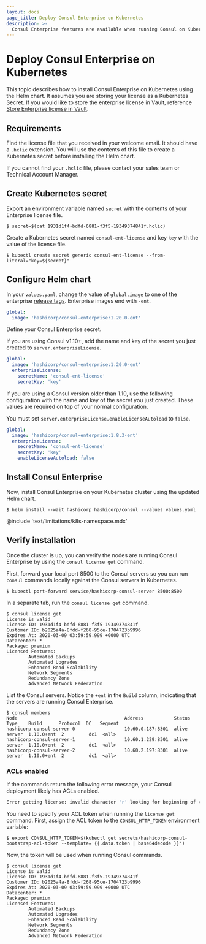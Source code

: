 ```yaml
---
layout: docs
page_title: Deploy Consul Enterprise on Kubernetes
description: >-
  Consul Enterprise features are available when running Consul on Kubernetes. Learn how to apply your license in the Helm chart and return the license information with the `consul license get` command.
---
```


# Deploy Consul Enterprise on Kubernetes

This topic describes how to install Consul Enterprise on Kubernetes using the Helm chart. It assumes you are storing your license as a Kubernetes Secret. If you would like to store the enterprise license in Vault, reference [Store Enterprise license in Vault](/consul/docs/deploy/server/k8s/vault/data/enterprise-license).

## Requirements

Find the license file that you received in your welcome email. It should have a `.hclic` extension. You will use the contents of this file to create a Kubernetes secret before installing the Helm chart.

<Note>
  
If you cannot find your `.hclic` file, please contact your sales team or Technical Account Manager.

</Note>
  

## Create Kubernetes secret

Export an environment variable named `secret` with the contents of your Enterprise license file.

```shell-session
$ secret=$(cat 1931d1f4-bdfd-6881-f3f5-19349374841f.hclic)
```

Create a Kubernetes secret named `consul-ent-license` and key `key` with the value of the license file.

```shell-session
$ kubectl create secret generic consul-ent-license --from-literal="key=${secret}"
```

## Configure Helm chart

In your `values.yaml`, change the value of `global.image` to one of the enterprise [release tags](https://hub.docker.com/r/hashicorp/consul-enterprise/tags). Enterprise images end with `-ent`.

<CodeBlockConfig filename="values.yaml" highlight="2">

```yaml
global:
  image: 'hashicorp/consul-enterprise:1.20.0-ent'
```

</CodeBlockConfig>

Define your Consul Enterprise secret.

<Tabs>

<Tab heading="Consul v1.10+">

If you are using Consul v1.10+, add the name and key of the secret you just created to `server.enterpriseLicense`.

<CodeBlockConfig filename="values.yaml" highlight="3-6">

```yaml
global:
  image: 'hashicorp/consul-enterprise:1.20.0-ent'
  enterpriseLicense:
    secretName: 'consul-ent-license'
    secretKey: 'key'
```

</CodeBlockConfig>

</Tab>
<Tab heading="Consul older than v1.10">

If you are using a Consul version older than 1.10, use the following configuration with the name and key of the secret you just created. These values are required on top of your normal configuration.

You must set `server.enterpriseLicense.enableLicenseAutoload` to `false`. 

<CodeBlockConfig filename="values.yaml" highlight="3-6">

```yaml
global:
  image: 'hashicorp/consul-enterprise:1.8.3-ent'
  enterpriseLicense:
    secretName: 'consul-ent-license'
    secretKey: 'key'
    enableLicenseAutoload: false
```

</CodeBlockConfig>

</Tab>

</Tabs>

## Install Consul Enterprise

Now, install Consul Enterprise on your Kubernetes cluster using the updated Helm chart.

```shell-session
$ helm install --wait hashicorp hashicorp/consul --values values.yaml
```

@include 'text/limitations/k8s-namespace.mdx'

## Verify installation

Once the cluster is up, you can verify the nodes are running Consul Enterprise by using the `consul license get` command.

First, forward your local port 8500 to the Consul servers so you can run `consul` commands locally against the Consul servers in Kubernetes.

```shell-session
$ kubectl port-forward service/hashicorp-consul-server 8500:8500
```

In a separate tab, run the `consul license get` command.

```shell-session
$ consul license get
License is valid
License ID: 1931d1f4-bdfd-6881-f3f5-19349374841f
Customer ID: b2025a4a-8fdd-f268-95ce-1704723b9996
Expires At: 2020-03-09 03:59:59.999 +0000 UTC
Datacenter: *
Package: premium
Licensed Features:
        Automated Backups
        Automated Upgrades
        Enhanced Read Scalability
        Network Segments
        Redundancy Zone
        Advanced Network Federation
```

List the Consul servers. Notice the `+ent` in the `Build` column, indicating that the servers are running Consul Enterprise.

```shell-session
$ consul members
Node                                       Address           Status  Type    Build      Protocol  DC   Segment
hashicorp-consul-server-0                  10.60.0.187:8301  alive   server  1.10.0+ent  2         dc1  <all>
hashicorp-consul-server-1                  10.60.1.229:8301  alive   server  1.10.0+ent  2         dc1  <all>
hashicorp-consul-server-2                  10.60.2.197:8301  alive   server  1.10.0+ent  2         dc1  <all>
```

### ACLs enabled

If the commands return the following error message, your Consul deployment likely has ACLs enabled.

```bash
Error getting license: invalid character 'r' looking for beginning of value
```

You need to specify your ACL token when running the `license get` command. First, assign the ACL token to the `CONSUL_HTTP_TOKEN` environment variable:

```shell-session
$ export CONSUL_HTTP_TOKEN=$(kubectl get secrets/hashicorp-consul-bootstrap-acl-token --template='{{.data.token | base64decode }}')
```

Now, the token will be used when running Consul commands.

```shell-session
$ consul license get
License is valid
License ID: 1931d1f4-bdfd-6881-f3f5-19349374841f
Customer ID: b2025a4a-8fdd-f268-95ce-1704723b9996
Expires At: 2020-03-09 03:59:59.999 +0000 UTC
Datacenter: *
Package: premium
Licensed Features:
        Automated Backups
        Automated Upgrades
        Enhanced Read Scalability
        Network Segments
        Redundancy Zone
        Advanced Network Federation
```
